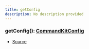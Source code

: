 ```yaml
---
title: getConfig
description: No description provided
---
```



### getConfig(): [CommandKitConfig](/docs/api-reference/types/CommandKitConfig)

- [Source](https://github.com/underctrl-io/commandkit/blob/6e189b13079ad78949d9ad2ddda0cbfd45677e1d/packages/commandkit/src/config.ts#L60)